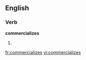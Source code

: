 
==English==

===Verb===
'''commercializes'''

# {{third-person singular of|[[commercialize]]}}

[[fr:commercializes]]
[[vi:commercializes]]